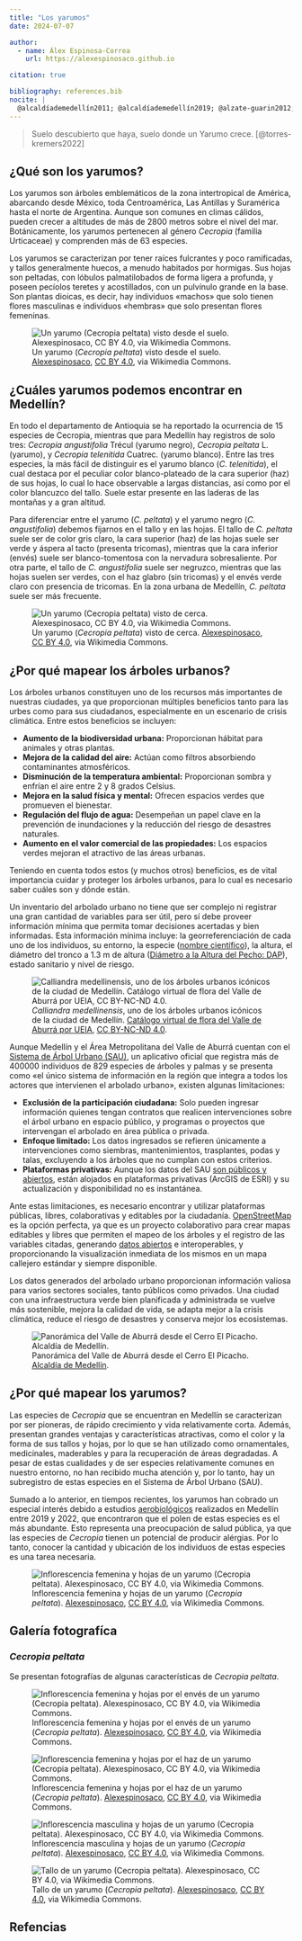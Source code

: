 ```yaml
---
title: "Los yarumos"
date: 2024-07-07

author:
  - name: Álex Espinosa-Correa
    url: https://alexespinosaco.github.io

citation: true

bibliography: references.bib
nocite: |
  @alcaldíademedellín2011; @alcaldíademedellín2019; @alzate-guarin2012; @catálogo2016v2; @dassori2021; @florade2011v2; @fontquer2001; @guíajardínbotánicodebogotá2016; @molaressoto2006; @openstreetmapwiki2024; @ortiz-gentry2024; @otayaburbano2006; @powo2024; @secretaríademedioambientedemedellín2015; @toro-murillo2012; @torres-kremers2022; @wfo2024; @wfoplantlist2024; @wikidata; @wikipedia2023; @wikipedia2024; @wikipedia2024a; @jrdp-unimediosmedellín/dmh2024
---
```


> Suelo descubierto que haya, suelo donde un Yarumo crece. [@torres-kremers2022]

## ¿Qué son los yarumos? {#sec-yarumos-son}

Los yarumos son árboles emblemáticos de la zona intertropical de América, abarcando desde México, toda Centroamérica, Las Antillas y Suramérica hasta el norte de Argentina. Aunque son comunes en climas cálidos, pueden crecer a altitudes de más de 2800 metros sobre el nivel del mar. Botánicamente, los yarumos pertenecen al género *Cecropia* (familia Urticaceae) y comprenden más de 63 especies.

Los yarumos se caracterizan por tener raíces fulcrantes y poco ramificadas, y tallos generalmente huecos, a menudo habitados por hormigas. Sus hojas son peltadas, con lóbulos palmatilobados de forma ligera a profunda, y poseen pecíolos teretes y acostillados, con un pulvínulo grande en la base. Son plantas dioicas, es decir, hay individuos «machos» que solo tienen flores masculinas e individuos «hembras» que solo presentan flores femeninas.

![Un yarumo (*Cecropia peltata*) visto desde el suelo. <a href="https://commons.wikimedia.org/wiki/File:Cecropia_peltata_03.jpg">Alexespinosaco</a>, <a href="https://creativecommons.org/licenses/by/4.0">CC BY 4.0</a>, via Wikimedia Commons.](imagenes/cecropia-peltata_03.jpg){#fig-cecropia-03 fig-align="center"}

## ¿Cuáles yarumos podemos encontrar en Medellín? {#sec-yarumos-medellin}

En todo el departamento de Antioquia se ha reportado la ocurrencia de 15 especies de Cecropia, mientras que para Medellín hay registros de solo tres: *Cecropia angustifolia* Trécul (yarumo negro), *Cecropia peltata* L. (yarumo), y *Cecropia telenitida* Cuatrec. (yarumo blanco). Entre las tres especies, la más fácil de distinguir es el yarumo blanco (*C. telenitida*), el cual destaca por el peculiar color blanco-plateado de la cara superior (haz) de sus hojas, lo cual lo hace observable a largas distancias, así como por el color blancuzco del tallo. Suele estar presente en las laderas de las montañas y a gran altitud.

Para diferenciar entre el yarumo (*C. peltata*) y el yarumo negro (*C. angustifolia*) debemos fijarnos en el tallo y en las hojas. El tallo de *C. peltata* suele ser de color gris claro, la cara superior (haz) de las hojas suele ser verde y áspera al tacto (presenta tricomas), mientras que la cara inferior (envés) suele ser blanco-tomentosa con la nervadura sobresaliente. Por otra parte, el tallo de *C. angustifolia* suele ser negruzco, mientras que las hojas suelen ser verdes, con el haz glabro (sin tricomas) y el envés verde claro con presencia de tricomas. En la zona urbana de Medellín, *C. peltata* suele ser más frecuente.

![Un yarumo (*Cecropia peltata*) visto de cerca. <a href="https://commons.wikimedia.org/wiki/File:Cecropia_peltata_02.jpg">Alexespinosaco</a>, <a href="https://creativecommons.org/licenses/by/4.0">CC BY 4.0</a>, via Wikimedia Commons.](imagenes/cecropia-peltata_02.jpg){#fig-cecropia-02 fig-align="center"}

## ¿Por qué mapear los árboles urbanos? {#sec-yarumos-arboles-urbanos}

Los árboles urbanos constituyen uno de los recursos más importantes de nuestras ciudades, ya que proporcionan múltiples beneficios tanto para las urbes como para sus ciudadanos, especialmente en un escenario de crisis climática. Entre estos beneficios se incluyen:

-   **Aumento de la biodiversidad urbana:** Proporcionan hábitat para animales y otras plantas.
-   **Mejora de la calidad del aire:** Actúan como filtros absorbiendo contaminantes atmosféricos.
-   **Disminución de la temperatura ambiental:** Proporcionan sombra y enfrían el aire entre 2 y 8 grados Celsius.
-   **Mejora en la salud física y mental:** Ofrecen espacios verdes que promueven el bienestar.
-   **Regulación del flujo de agua:** Desempeñan un papel clave en la prevención de inundaciones y la reducción del riesgo de desastres naturales.
-   **Aumento en el valor comercial de las propiedades:** Los espacios verdes mejoran el atractivo de las áreas urbanas.

Teniendo en cuenta todos estos (y muchos otros) beneficios, es de vital importancia cuidar y proteger los árboles urbanos, para lo cual es necesario saber cuáles son y dónde están.

Un inventario del arbolado urbano no tiene que ser complejo ni registrar una gran cantidad de variables para ser útil, pero sí debe proveer información mínima que permita tomar decisiones acertadas y bien informadas. Esta información mínima incluye: la georreferenciación de cada uno de los individuos, su entorno, la especie ([nombre científico](https://es.wikipedia.org/wiki/Nomenclatura_binominal)), la altura, el diámetro del tronco a 1.3 m de altura ([Diámetro a la Altura del Pecho: DAP](https://es.wikipedia.org/wiki/Diámetro_a_la_altura_del_pecho)), estado sanitario y nivel de riesgo.

![*Calliandra medellinensis*, uno de los árboles urbanos icónicos de la ciudad de Medellín. [Catálogo virtual de flora del Valle de Aburrá por UEIA](https://catalogofloravalleaburra.eia.edu.co/species/125), [CC BY-NC-ND 4.0](https://creativecommons.org/licenses/by-nc-nd/4.0/).](imagenes/calliandra-medellinensis.jpg){#fig-calliandra fig-align="center"}

Aunque Medellín y el Área Metropolitana del Valle de Aburrá cuentan con el [Sistema de Árbol Urbano (SAU)](https://www.medellin.gov.co/sau/), un aplicativo oficial que registra más de 400000 individuos de 829 especies de árboles y palmas y se presenta como «el único sistema de información en la región que integra a todos los actores que intervienen el arbolado urbano», existen algunas limitaciones:

-   **Exclusión de la participación ciudadana:** Solo pueden ingresar información quienes tengan contratos que realicen intervenciones sobre el árbol urbano en espacio público, y programas o proyectos que intervengan el arbolado en área pública o privada.
-   **Enfoque limitado:** Los datos ingresados se refieren únicamente a intervenciones como siembras, mantenimientos, trasplantes, podas y talas, excluyendo a los árboles que no cumplan con estos criterios.
-   **Plataformas privativas:** Aunque los datos del SAU [son públicos y abiertos](https://www.medellin.gov.co/geomedellin/datosAbiertos/398), están alojados en plataformas privativas (ArcGIS de ESRI) y su actualización y disponibilidad no es instantánea.

Ante estas limitaciones, es necesario encontrar y utilizar plataformas públicas, libres, colaborativas y editables por la ciudadanía. [OpenStreetMap](https://www.openstreetmap.org/#map=6/4.632/-74.299) es la opción perfecta, ya que es un proyecto colaborativo para crear mapas editables y libres que permiten el mapeo de los árboles y el registro de las variables citadas, generando [datos abiertos](https://es.wikipedia.org/wiki/Datos_abiertos) e interoperables, y proporcionando la visualización inmediata de los mismos en un mapa callejero estándar y siempre disponible.

Los datos generados del arbolado urbano proporcionan información valiosa para varios sectores sociales, tanto públicos como privados. Una ciudad con una infraestructura verde bien planificada y administrada se vuelve más sostenible, mejora la calidad de vida, se adapta mejor a la crisis climática, reduce el riesgo de desastres y conserva mejor los ecosistemas.

![Panorámica del Valle de Aburrá desde el Cerro El Picacho. [Alcaldía de Medellín](https://www.medellin.gov.co/irj/servlet/prt/portal/prtroot/epadmgal.VisorGalerias?galeria=/galerias/Imagenes/Panorámicas%20de%20ciudad%20y%20sitios%20de%20interés&tipo=imagenes).](imagenes/medellin_panoramica.jpg){#fig-panoramica fig-align="center"}

## ¿Por qué mapear los yarumos? {#sec-yarumos-porque}

Las especies de *Cecropia* que se encuentran en Medellín se caracterizan por ser pioneras, de rápido crecimiento y vida relativamente corta. Además, presentan grandes ventajas y características atractivas, como el color y la forma de sus tallos y hojas, por lo que se han utilizado como ornamentales, medicinales, maderables y para la recuperación de áreas degradadas. A pesar de estas cualidades y de ser especies relativamente comunes en nuestro entorno, no han recibido mucha atención y, por lo tanto, hay un subregistro de estas especies en el Sistema de Árbol Urbano (SAU).

Sumado a lo anterior, en tiempos recientes, los yarumos han cobrado un especial interés debido a estudios [aerobiológicos](https://es.wikipedia.org/wiki/Aerobiolog%C3%ADa) realizados en Medellín entre 2019 y 2022, que encontraron que el polen de estas especies es el más abundante. Esto representa una preocupación de salud pública, ya que las especies de *Cecropia* tienen un potencial de producir alérgias. Por lo tanto, conocer la cantidad y ubicación de los individuos de estas especies es una tarea necesaria.

![Inflorescencia femenina y hojas de un yarumo (*Cecropia peltata*). <a href="https://commons.wikimedia.org/wiki/File:Cecropia_peltata_06.jpg">Alexespinosaco</a>, <a href="https://creativecommons.org/licenses/by/4.0">CC BY 4.0</a>, via Wikimedia Commons.](imagenes/cecropia-peltata_06.jpg){#fig-cecropia-06 fig-align="center"}

## Galería fotografíca

### *Cecropia peltata*

Se presentan fotografías de algunas características de *Cecropia peltata*.

![Inflorescencia femenina y hojas por el envés de un yarumo (*Cecropia peltata*). <a href="https://commons.wikimedia.org/wiki/File:Cecropia_peltata_04.jpg">Alexespinosaco</a>, <a href="https://creativecommons.org/licenses/by/4.0">CC BY 4.0</a>, via Wikimedia Commons.](imagenes/cecropia-peltata_04.jpg){#fig-cecropia-04 fig-align="center" group="peltata"}

![Inflorescencia femenina y hojas por el haz de un yarumo (*Cecropia peltata*). <a href="https://commons.wikimedia.org/wiki/File:Cecropia_peltata_05.jpg">Alexespinosaco</a>, <a href="https://creativecommons.org/licenses/by/4.0">CC BY 4.0</a>, via Wikimedia Commons.](imagenes/cecropia-peltata_05.jpg){#fig-cecropia-05 fig-align="center" group="peltata"}

![Inflorescencia masculina y hojas de un yarumo (*Cecropia peltata*). <a href="https://commons.wikimedia.org/wiki/File:Cecropia_peltata_07.jpg">Alexespinosaco</a>, <a href="https://creativecommons.org/licenses/by/4.0">CC BY 4.0</a>, via Wikimedia Commons.](imagenes/cecropia-peltata_07.jpg){#fig-cecropia-07 fig-align="center" group="peltata"}

![Tallo de un yarumo (*Cecropia peltata*). <a href="https://commons.wikimedia.org/wiki/File:Cecropia_peltata_08.jpg">Alexespinosaco</a>, <a href="https://creativecommons.org/licenses/by/4.0">CC BY 4.0</a>, via Wikimedia Commons.](imagenes/cecropia-peltata_08.jpg){#fig-cecropia-08 fig-align="center" group="peltata"}

## Refencias

::: {#refs}
:::
